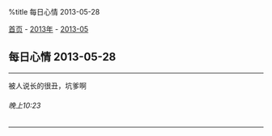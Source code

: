 %title 每日心情 2013-05-28

[[../../../index|首页]] - [[../index|2013年]] - [[index|2013-05]]
==每日心情 2013-05-28==
----
被人说长的很丑，坑爹啊
======晚上10:23======
----
